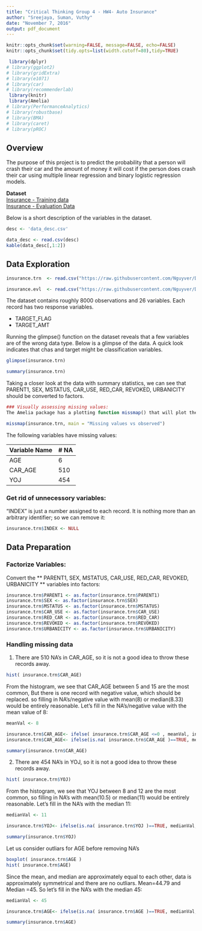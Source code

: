 ```yaml
---
title: "Critical Thinking Group 4 - HW4- Auto Insurance"
author: "Sreejaya, Suman, Vuthy"
date: "November 7, 2016"
output: pdf_document
---
```


```r
knitr::opts_chunk$set(warning=FALSE, message=FALSE, echo=FALSE)
knitr::opts_chunk$set(tidy.opts=list(width.cutoff=80),tidy=TRUE)
```


```r
 library(dplyr)
# library(ggplot2)
# library(gridExtra)
# library(e1071)
# library(car)
# library(recommenderlab)
 library(knitr)
 library(Amelia)
# library(PerformanceAnalytics)
# library(robustbase)
# library(BMA)
# library(caret)
# library(pROC)
```

## Overview
The purpose of this project is to predict the probability that a person will crash their car and the amount of money it will cost if the person does crash their car using multiple linear regression and binary logistic regression models.  

**Dataset**  
[Insurance - Training data](https://raw.githubusercontent.com/Nguyver/DATA621-HW/master/HW4/insurance_training_data.csv)  
[Insurance - Evaluation Data](https://raw.githubusercontent.com/Nguyver/DATA621-HW/master/HW4/insurance-evaluation-data.csv)  

Below is a short description of the variables in the dataset.  

```r
desc <- 'data_desc.csv'

data_desc <- read.csv(desc)
kable(data_desc[,1:2])
```

## Data Exploration

```r
insurance.trn  <- read.csv("https://raw.githubusercontent.com/Nguyver/DATA621-HW/master/HW4/insurance_training_data.csv", header=TRUE, sep=",", stringsAsFactors = FALSE)

insurance.evl  <- read.csv("https://raw.githubusercontent.com/Nguyver/DATA621-HW/master/HW4/insurance-evaluation-data.csv", header=TRUE, sep=",", stringsAsFactors = FALSE)
```
The dataset contains roughly 8000 observations and 26 variables. Each record has two response variables. 

- TARGET_FLAG
- TARGET_AMT 

Running the glimpse() function on the dataset reveals that a few variables are of the wrong data type. 
Below is a glimpse of the data. A quick look indicates that chas and target might be classification variables.

```r
glimpse(insurance.trn)
```

```r
summary(insurance.trn)
```
Taking a closer look at the data with summary statistics, we can see that PARENT1, SEX, MSTATUS, CAR_USE, RED_CAR, REVOKED, URBANICITY should be converted to factors.

```r
### Visually assessing missing values: 
The Amelia package has a plotting function missmap() that will plot the dataset and highlight missing values:

missmap(insurance.trn, main = "Missing values vs observed")
```
The following variables have missing values:  

| Variable Name | # NA |
|---------------|------|
| AGE           | 6    |
| CAR_AGE       | 510  |
| YOJ           | 454  |


### Get rid of unnecessory variables:
"INDEX" is just a number assigned to each record. It is nothing more than an arbitrary identifier;  so we can remove it:
```r
insurance.trn$INDEX <- NULL
```


## Data Preparation

### Factorize Variables:

Convert the ** PARENT1, SEX, MSTATUS, CAR_USE, RED_CAR, REVOKED, URBANICITY ** variables into factors:

```r
insurance.trn$PARENT1 <- as.factor(insurance.trn$PARENT1)
insurance.trn$SEX <- as.factor(insurance.trn$SEX)
insurance.trn$MSTATUS <- as.factor(insurance.trn$MSTATUS)
insurance.trn$CAR_USE <- as.factor(insurance.trn$CAR_USE)
insurance.trn$RED_CAR <- as.factor(insurance.trn$RED_CAR)
insurance.trn$REVOKED <- as.factor(insurance.trn$REVOKED)
insurance.trn$URBANICITY <- as.factor(insurance.trn$URBANICITY)
```

### Handling missing data
1. There are 510 NA's in CAR_AGE, so it is not a good idea to throw these records away.
```r
hist( insurance.trn$CAR_AGE)
```
From the histogram, we see that CAR_AGE between 5 and 15 are the most common, But there is one record with negative value, which should be replaced. 
so filling in NA's/negative value  with  mean(8) or median(8.33) would be entirely reasonable. Let's fill in the NA's/negative value with the mean value of 8:

```r
meanVal <- 8

insurance.trn$CAR_AGE<- ifelse( insurance.trn$CAR_AGE <=0 , meanVal, insurance.trn$CAR_AGE)
insurance.trn$CAR_AGE<- ifelse(is.na( insurance.trn$CAR_AGE )==TRUE, meanVal, insurance.trn$CAR_AGE)

summary(insurance.trn$CAR_AGE)
```
2. There are 454 NA's in YOJ, so it is not a good idea to throw these records away.  
```r
hist( insurance.trn$YOJ)
```
From the histogram, we see that YOJ between 8 and 12 are the most common, 
so filling in NA's  with  mean(10.5) or median(11) would be entirely reasonable.
Let's fill in the NA's with the median 11:
```r
medianVal <- 11

insurance.trn$YOJ<- ifelse(is.na( insurance.trn$YOJ )==TRUE, medianVal, insurance.trn$YOJ)

summary(insurance.trn$YOJ)
```

Let us consider outliars for AGE before removing NA's

```r
boxplot( insurance.trn$AGE )
hist( insurance.trn$AGE)
```
Since the mean, and median are approximately equal to each other, data is approximately symmetrical and there are no outliars. Mean=44.79 and Median =45. So let's fill in the NA's with the median 45:
```r
medianVal <- 45

insurance.trn$AGE<- ifelse(is.na( insurance.trn$AGE )==TRUE, medianVal, insurance.trn$AGE)

summary(insurance.trn$AGE)
```

